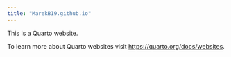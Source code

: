 ```yaml
---
title: "MarekB19.github.io"
---
```


This is a Quarto website.

To learn more about Quarto websites visit <https://quarto.org/docs/websites>.
